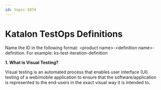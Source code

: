 ```yaml
---
id: topic-1074
---
```


# Katalon TestOps Definitions

Name the ID in the following format: &lt;product name&gt;-&lt;definition name&gt;-definition. For example: ks-test-iteration-definition

**1. What is Visual Testing?**

Visual testing is an automated process that enables user interface \(UI\) testing of a web/mobile application to ensure that the software/application is represented to the end-users in the exact visual way it is intended to.

